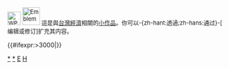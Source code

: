 <div class="notice metadata" id="stub" style="font-size: small;">[[File:WP TaiwanStub.jpg|30px]]&nbsp;[[File:Emblem-money.svg|40px]]&nbsp;這是與[[:Category:台灣經濟|台灣經濟]]相關的[[Wikipedia:小作品|小作品]]。你可以-{zh-hant:透過;zh-hans:通过}-<span class="plainlinks">[{{fullurl:{{FULLPAGENAME}}|action=edit}} 编辑或修订]</span>扩充其内容。</div><includeonly>[[Category:台灣經濟小作品|{{PAGENAME}}]]{{#ifexpr:{{PAGESIZE:{{FULLPAGENAME}}|R}}>3000|[[Category:字数已超过3000字节的小作品|{{PAGENAME}}]]}}</includeonly><noinclude>[[Category:台灣經濟|*]][[Category:台灣經濟小作品|*]][[Category:台灣小作品模板|E]][[Category:經濟小作品模板|H]]</noinclude>